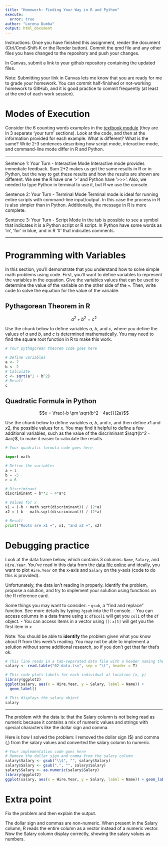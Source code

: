 ```yaml
---
title: "Homework: Finding Your Way in R and Python"
execute:
  error: true
author: "Lorena Dumba"
output: html_document
---
```


Instructions: Once you have finished this assignment, render the document (Ctrl/Cmd-Shift-K or the Render button). Commit the qmd file and any other files you have changed to the repository and push your changes.

In Canvas, submit a link to your github repository containing the updated files. 

Note: Submitting your link in Canvas lets me know that you are ready for me to grade your homework. You can commit half-finished or not-working homework to GitHub, and it is good practice to commit frequently (at least at the end of each work session). 

# Modes of Execution

Consider the 6 counting words examples in the [textbook module](https://srvanderplas.github.io/stat-computing-r-python/part-tools/04-scripts-notebooks.html#a-short-history-of-talking-to-computers) (they are in 3 separate 'your turn' sections). Look at the code, and then at the information provided for each example. What is different? What is the same? Write 2-3 sentences describing how script mode, interactive mode, and command-line mode differ in R and Python.

---

Sentence 1: Your Turn - Interactive Mode
Interactive mode provides immediate feedback. Sum 2+2 makes us get the same results in R or in Python, but the way to get these results and how the results are shown are different. We see the R have one ‘>’ and Python have ’>>>’. Also, we needed to type Python in terminal to use it, but R we use the console.

Sentence 2: Your Turn - Terminal Mode
Terminal mode is ideal for running entire scripts with command-line input/output. In this case the process in R is also simpler than in Python. Additionally, the message in R is more complete.

Sentence 3: Your Turn - Script Mode
In the tab is possible to see a symbol that indicates it is a Python script or R script. In Python have some words as ‘in’, ‘for’ in blue, and in R ‘#’ that indicates comments.


---


# Programming with Variables

In this section, you'll demonstrate that you understand how to solve simple math problems using code. First, you'll want to define variables to represent the variables in the equation. Give the variables values that can be used to determine the value of the variable on the other side of the `=`. Then, write code to solve the equation for the value of the variable. 

## Pythagorean Theorem in R

$$a^2 + b^2 = c^2$$

Use the chunk below to define variables $a$, $b$, and $c$, where you define the values of $a$ and $b$, and $c$ is determined mathematically. You may need to find the square root function in R to make this work.

```r
# Your pythagorean theorem code goes here

# Define variables 
a <- 7 
b <- 2 
# Calculate 
c <- sqrt(a^2 + b^2) 
# Result 
c

```

## Quadratic Formula in Python

$$x = \frac{-b \pm \sqrt{b^2 - 4ac}}{2a}$$

Use the chunk below to define variables $a$, $b$, and $c$, and then define $x1$ and $x2$, the possible values for $x$. You may find it helpful to define a few additional variables, such as the value of the discriminant $\sqrt{b^2 - 4ac}$, to make it easier to calculate the results. 

```python
# Your quadratic formula code goes here

import math

# Define the variables
a = 1  
b = -5  
c = 6 

# Discriminant
discriminant = b**2 - 4*a*c

# Values for x
x1 = (-b + math.sqrt(discriminant)) / (2*a)
x2 = (-b - math.sqrt(discriminant)) / (2*a)

# Result
print("Roots are x1 =", x1, "and x2 =", x2)

```

# Debugging practice

Look at the data frame below, which contains 3 columns: `Name`, `Salary`, and `Hire.Year`. You've read in this data from the [data file online](https://github.com/unl-statistics/stat850/blob/main/homework/02-data.tsv) and ideally, you want to plot `Hire.Year` on the x-axis and `Salary` on the y-axis (code to do this is provided).

Unfortunately, the data isn't reading in properly. Identify the problem, propose a solution, and try to implement your solution using functions on the R reference card.

Some things you may want to consider: - `gsub`, a "find and replace" function. See more details by typing `?gsub` into the R console. - You can access columns in a data frame using `$`: `df$col1` will get you `col1` of the `df` object. - You can access items in a vector using `[]`: `x[1]` will get you the first item in `x`

Note: You should be able to **identify** the problem given what you know about R from this week's reading. You may not be able to implement a solution without some additional research, so if you don't get that far that's ok.

```r
# This line reads in a tab-separated data file with a header naming the columns
salary <- read.table("02-data.tsv", sep = "\t", header = T)

# This code plots labels for each individual at location (x, y)
library(ggplot2)
ggplot(salary, aes(x = Hire.Year, y = Salary, label = Name)) + 
  geom_label()

# This displays the salary object
salary
```

------------------------------------------------------------------------

The problem with the data is: that the Salary column is not being read as numeric because it contains a mix of numeric values and strings with special characters like the dollar sign and comma.

Here is how I solved the problem: I removed the dollar sign ($) and comma (,) from the salary values and converted the salary column to numeric.


```r
# Your implementation code goes here
# Remove the dollar sign and comma from the salary column 
salary$Salary <- gsub("\\$", "", salary$Salary)
salary$Salary <- gsub(",", "", salary$Salary) 
salary$Salary <- as.numeric(salary$Salary) 
library(ggplot2) 
ggplot(salary, aes(x = Hire.Year, y = Salary, label = Name)) + geom_label() + labs(title = "Salary vs. Hire Year", x = "Hire Year", y = "Salary ($)") + theme_minimal()


```

# Extra point
Fix the problem and then explain the output.

The dollar sign and commas are non-numeric. When present in the Salary column, R reads the entire column as a  vector instead of a numeric vector. Now the Salary column display correctly, showing the salary values as numbers.

